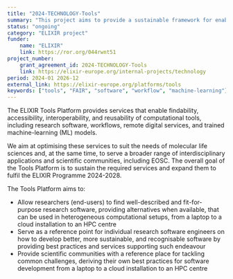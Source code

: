 ```yaml
---
title: "2024-TECHNOLOGY-Tools"
summary: "This project aims to provide a sustainable framework for enabling real-world data integration and reuse by promoting and supporting interoperability, data management, and FAIR principles."
status: "ongoing"
category: "ELIXIR project"
funder:
    name: "ELIXIR"
    link: https://ror.org/044rwnt51
project_number:
    grant_agreement_id: 2024-TECHNOLOGY-Tools
    link: https://elixir-europe.org/internal-projects/technology
period: 2024-01 2026-12
external_link: https://elixir-europe.org/platforms/tools
keywords: ["tools", "FAIR", "software", "workflow", "machine-learning"]
---
```

The ELIXIR Tools Platform provides services that enable findability, accessibility, interoperability, and reusability of computational tools, including research software, workflows, remote digital services, and trained machine-learning (ML) models.

We aim at optimising these services to suit the needs of molecular life sciences and, at the same time, 
to serve a broader range of interdisciplinary applications and scientific communities, including EOSC. 
The overall goal of the Tools Platform is to sustain the required services and expand them to fulfil the ELIXIR Programme 2024-2028.

The Tools Platform aims to:

* Allow researchers (end-users) to find well-described and fit-for-purpose research software, providing alternatives when available, that can be used in heterogeneous computational setups, from a laptop to a cloud installation to an HPC centre
* Serve as a reference point for individual research software engineers on how to develop better, more sustainable, and recognisable software by providing best practices and services supporting such endeavour
* Provide scientific communities with a reference place for tackling common challenges, deriving their own best practices for software development
from a laptop to a cloud installation to an HPC centre
